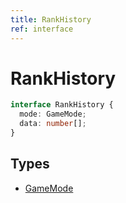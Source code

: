 ```yaml
---
title: RankHistory
ref: interface
---
```


# RankHistory

```ts
interface RankHistory {
  mode: GameMode;
  data: number[];
}
```

## Types

- [GameMode](/references/game-mode)
